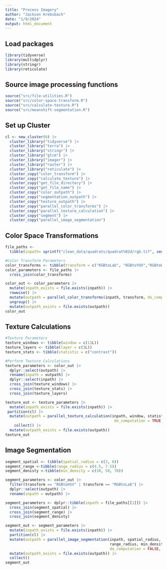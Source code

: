 ```yaml
---
title: "Process Imagery"
author: "Jackson Krebsbach"
date: "1/9/2024"
output: html_document
---
```



## Load packages
```r
library(tidyverse)
library(multidplyr)
library(stringr)
library(reticulate)
```

## Source image processing functions
```r
source("src/file-utilities.R")
source("src/color-space-transform.R")
source("src/calculate-texture.R")
source("src/meanshift-segmentation.R")
```


## Set up Cluster
```r

cl <- new_cluster(6) |>
  cluster_library("tidyverse") |>
  cluster_library("terra") |>
  cluster_library("stringr") |>
  cluster_library("glcm") |>
  cluster_library("imager") |>
  cluster_library("raster") |>
  cluster_library("reticulate") |>
  cluster_copy("color_transform") |>
  cluster_copy("calculate_texture") |>
  cluster_copy("get_file_directory") |>
  cluster_copy("get_file_name") |>
  cluster_copy("color_outpath") |>
  cluster_copy("segmentation_outpath") |>
  cluster_copy("texture_outpath") |>
  cluster_copy("parallel_color_transforms") |>
  cluster_copy("parallel_texture_calculation") |>
  cluster_copy("segment") |>
  cluster_copy("parallel_image_segmentation")
```


## Color Space Transformations

```r
file_paths <- 
  tibble(inpath= sprintf("clean_data/quadrats/quadrat%02d/rgb.tif", seq(34, 34, 1))) 

#Color Transform Parameters
color_transforms <- tibble(transform = c("RGBtoLab", "RGBtoYUV","RGBtoHSL"))
color_parameters <- file_paths |> 
  cross_join(color_transforms)

color_out <- color_parameters |>
  mutate(inpath_exists = file.exists(inpath)) |>
  rowwise() |>
  mutate(outpath = parallel_color_transforms(inpath, transform, do_computation = FALSE, over_write = FALSE)) |>
  ungroup() |>
  mutate(outpath_exists = file.exists(outpath))
color_out
```

## Texture Calculations
```r
#Texture Parameters
texture_windows <- tibble(window = c(11L)) 
texture_layers <- tibble(layer = c(3L))
texture_stats <- tibble(statistic = c("contrast"))

#Perform Texture Calculations
texture_parameters <- color_out |>
  dplyr::select(outpath) |>
  rename(inpath = outpath) |>
  dplyr::select(inpath) |>
  cross_join(texture_windows) |> 
  cross_join(texture_stats) |>
  cross_join(texture_layers)

texture_out <- texture_parameters |>
  mutate(inpath_exists = file.exists(inpath)) |>
 partition(cl) |>
  mutate(outpath = parallel_texture_calculation(inpath, window, statistic, layer,
                                                 do_computation = TRUE, over_write = FALSE)) |>
    collect() |>
  mutate(outpath_exists = file.exists(outpath)) 
texture_out
```



## Image Segmentation
```r
segment_spatial <- tibble(spatial_radius = c(3, 6))
segment_range <-tibble(range_radius = c(4.5, 7.5))
segment_denisty <-tibble(min_density = c(30, 50, 70))

segment_parameters <- color_out |>
  filter(transform == "RGBtoHSV" | transform == "RGBtoLab") |>
  dplyr::select(outpath) |>
  rename(inpath = outpath) |>

segment_parameters <- dplyr::tibble(inpath = file_paths[[1]]) |>
  cross_join(segment_spatial) |> 
  cross_join(segment_range) |>
  cross_join(segment_denisty)

segment_out <- segment_parameters |>
  mutate(inpath_exists = file.exists(inpath)) |>
  partition(cl) |>
  mutate(outpath = parallel_image_segmentation(inpath, spatial_radius,
                                               range_radius, min_density,
                                               do_computation = FALSE, over_write = FALSE)) |>
  mutate(outpath_exists = file.exists(outpath)) |>
  collect()
segment_out 
```

